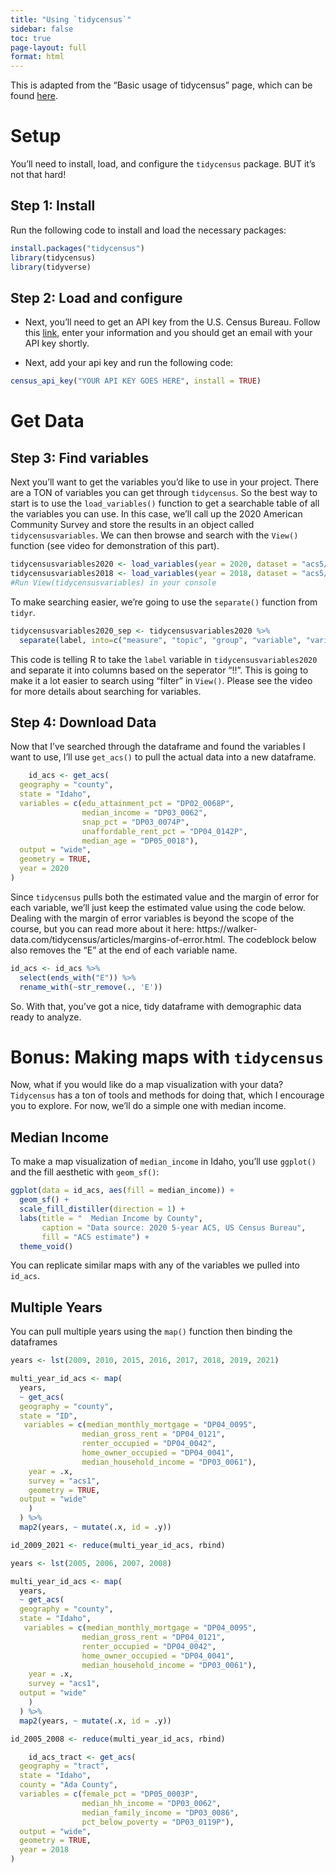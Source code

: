 ```yaml
---
title: "Using `tidycensus`"
sidebar: false
toc: true
page-layout: full
format: html
---
```


This is adapted from the "Basic usage of tidycensus" page, which can be found [here](https://walker-data.com/tidycensus/articles/basic-usage.html). 

# Setup

You'll need to install, load, and configure the `tidycensus` package. BUT it's not that hard!

## Step 1: Install

Run the following code to install and load the necessary packages:

```r
install.packages("tidycensus")
library(tidycensus)
library(tidyverse)
```



## Step 2: Load and configure

- Next, you'll need to get an API key from the U.S. Census Bureau. Follow this [link](https://api.census.gov/data/key_signup.html), enter your information and you should get an email with your API key shortly.

- Next, add your api key and run the following code:

```r
census_api_key("YOUR API KEY GOES HERE", install = TRUE)
```

# Get Data

## Step 3: Find variables
Next you'll want to get the variables you'd like to use in your project. There are a TON of variables you can get through `tidycensus`. So the best way to start is to use the `load_variables()` function to get a searchable table of all the variables you can use. In this case, we'll call up the 2020 American Community Survey and store the results in an object called `tidycensusvariables`. We can then browse and search with the `View()` function (see video for demonstration of this part). 

```r
tidycensusvariables2020 <- load_variables(year = 2020, dataset = "acs5/profile") 
tidycensusvariables2018 <- load_variables(year = 2018, dataset = "acs5/profile")
#Run View(tidycensusvariables) in your console
```


To make searching easier, we're going to use the `separate()` function from `tidyr`. 

```r
tidycensusvariables2020_sep <- tidycensusvariables2020 %>% 
  separate(label, into=c("measure", "topic", "group", "variable", "variable2" ), sep="!!")
```

This code is telling R to take the `label` variable in `tidycensusvariables2020` and separate it into columns based on the seperator "!!". This is going to make it a lot easier to search using "filter" in `View()`. Please see the video for more details about searching for variables. 

## Step 4: Download Data

Now that I've searched through the dataframe and found the variables I want to use, I'll use `get_acs()` to pull the actual data into a new dataframe. 

```r
	id_acs <- get_acs(
  geography = "county",
  state = "Idaho",
  variables = c(edu_attainment_pct = "DP02_0068P",
                median_income = "DP03_0062",
                snap_pct = "DP03_0074P",
                unaffordable_rent_pct = "DP04_0142P",
                median_age = "DP05_0018"),
  output = "wide",
  geometry = TRUE,
  year = 2020
)
```

Since `tidycensus` pulls both the estimated value and the margin of error for each variable, we'll just keep the estimated value using the code below. Dealing with the margin of error variables is beyond the scope of the course, but you can read more about it here: https://walker-data.com/tidycensus/articles/margins-of-error.html. The codeblock below also removes the "E" at the end of each variable name. 


```r
id_acs <- id_acs %>% 
  select(ends_with("E")) %>% 
  rename_with(~str_remove(., 'E'))
```


So. With that, you've got a nice, tidy dataframe with demographic data ready to analyze. 


# Bonus: Making maps with `tidycensus`

Now, what if you would like do a map visualization with your data? `Tidycensus` has a ton of tools and methods for doing that, which I encourage you to explore. For now, we'll do a simple one with median income. 

## Median Income

To make a map visualization of `median_income` in Idaho, you'll use `ggplot()` and the fill aesthetic with `geom_sf()`:

```r
ggplot(data = id_acs, aes(fill = median_income)) + 
  geom_sf() + 
  scale_fill_distiller(direction = 1) + 
  labs(title = "  Median Income by County",
       caption = "Data source: 2020 5-year ACS, US Census Bureau",
       fill = "ACS estimate") + 
  theme_void()
```

You can replicate similar maps with any of the variables we pulled into `id_acs`. 

## Multiple Years

You can pull multiple years using the `map()` function then binding the dataframes

```r
years <- lst(2009, 2010, 2015, 2016, 2017, 2018, 2019, 2021)

multi_year_id_acs <- map(
  years,
  ~ get_acs(
  geography = "county",
  state = "ID",
   variables = c(median_monthly_mortgage = "DP04_0095",
                median_gross_rent = "DP04_0121",
                renter_occupied = "DP04_0042",
                home_owner_occupied = "DP04_0041",
                median_household_income = "DP03_0061"),
    year = .x,
    survey = "acs1",
    geometry = TRUE,
  output = "wide"
    )
  ) %>% 
  map2(years, ~ mutate(.x, id = .y))

id_2009_2021 <- reduce(multi_year_id_acs, rbind)

```

```r
years <- lst(2005, 2006, 2007, 2008)

multi_year_id_acs <- map(
  years,
  ~ get_acs(
  geography = "county",
  state = "Idaho",
   variables = c(median_monthly_mortgage = "DP04_0095",
                median_gross_rent = "DP04_0121",
                renter_occupied = "DP04_0042",
                home_owner_occupied = "DP04_0041",
                median_household_income = "DP03_0061"),
    year = .x,
    survey = "acs1",
  output = "wide"
    )
  ) %>% 
  map2(years, ~ mutate(.x, id = .y))

id_2005_2008 <- reduce(multi_year_id_acs, rbind)

```



```r
	id_acs_tract <- get_acs(
  geography = "tract",
  state = "Idaho",
  county = "Ada County",
  variables = c(female_pct = "DP05_0003P",
                median_hh_income = "DP03_0062",
                median_family_income = "DP03_0086",
                pct_below_poverty = "DP03_0119P"),
  output = "wide",
  geometry = TRUE,
  year = 2018
)
```
